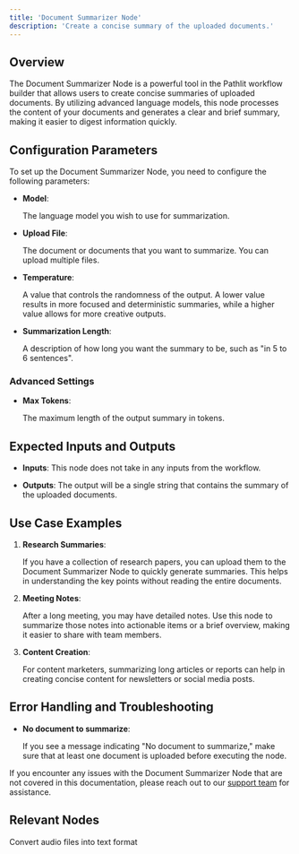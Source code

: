 ```yaml
---
title: 'Document Summarizer Node'
description: 'Create a concise summary of the uploaded documents.'
---
```


## Overview
The Document Summarizer Node is a powerful tool in the Pathlit workflow builder that allows users to create concise summaries of uploaded documents. By utilizing advanced language models, this node processes the content of your documents and generates a clear and brief summary, making it easier to digest information quickly.

## Configuration Parameters

To set up the Document Summarizer Node, you need to configure the following parameters:

* **Model**:

    The language model you wish to use for summarization.

* **Upload File**:

    The document or documents that you want to summarize. You can upload multiple files.

* **Temperature**:

    A value that controls the randomness of the output. A lower value results in more focused and deterministic summaries, while a higher value allows for more creative outputs.

* **Summarization Length**:

    A description of how long you want the summary to be, such as "in 5 to 6 sentences".

### Advanced Settings

* **Max Tokens**:

    The maximum length of the output summary in tokens.

## Expected Inputs and Outputs
- **Inputs**:
  This node does not take in any inputs from the workflow.

- **Outputs**:
  The output will be a single string that contains the summary of the uploaded documents.

## Use Case Examples
1. **Research Summaries**:

    If you have a collection of research papers, you can upload them to the Document Summarizer Node to quickly generate summaries. This helps in understanding the key points without reading the entire documents.

2. **Meeting Notes**:

    After a long meeting, you may have detailed notes. Use this node to summarize those notes into actionable items or a brief overview, making it easier to share with team members.

3. **Content Creation**:

    For content marketers, summarizing long articles or reports can help in creating concise content for newsletters or social media posts.

## Error Handling and Troubleshooting
- **No document to summarize**:

    If you see a message indicating "No document to summarize," make sure that at least one document is uploaded before executing the node.

If you encounter any issues with the Document Summarizer Node that are not covered in this documentation, please reach out to our [support team](mailto:dev@pathlit.ai) for assistance.

## Relevant Nodes
<CardGroup>
  <Card
    title="Audio Transcription Node"
    href="/pathways/audio-transcription"
  >
    Convert audio files into text format
  </Card>
</CardGroup>